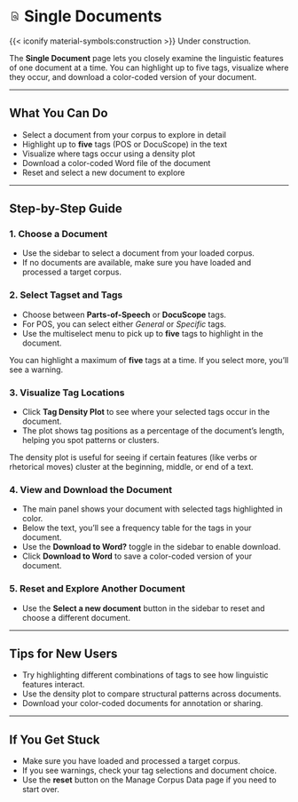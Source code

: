 # <svg xmlns="http://www.w3.org/2000/svg" height="20px" viewBox="0 -960 960 960" width="20px" fill="#434343"><path d="m592-168 72 72H264q-29.7 0-50.85-21.15Q192-138.3 192-168v-624q0-29.7 21.15-50.85Q234.3-864 264-864h312l192 192v476q0 36-5.5 54T746-116L553-309q-15 10-34 14.5t-39 4.5q-60 0-102-42t-42-102q0-60 42-102t102-42q60 0 102 42t42 102q0 20-5 39.5T604-360l92 92v-374L546-792H264v624h328ZM480.21-362Q510-362 531-383.21t21-51Q552-464 530.79-485t-51-21Q450-506 429-484.79t-21 51Q408-404 429.21-383t51 21Zm-.21-82Zm0 0Z"/></svg> Single Documents {.unnumbered}

{{< iconify material-symbols:construction >}} Under construction.

The **Single Document** page lets you closely examine the linguistic features of one document at a time. You can highlight up to five tags, visualize where they occur, and download a color-coded version of your document.

---

## What You Can Do

- Select a document from your corpus to explore in detail
- Highlight up to **five** tags (POS or DocuScope) in the text
- Visualize where tags occur using a density plot
- Download a color-coded Word file of the document
- Reset and select a new document to explore

---

## Step-by-Step Guide

### 1. Choose a Document

- Use the sidebar to select a document from your loaded corpus.
- If no documents are available, make sure you have loaded and processed a target corpus.

### 2. Select Tagset and Tags

- Choose between **Parts-of-Speech** or **DocuScope** tags.
- For POS, you can select either *General* or *Specific* tags.
- Use the multiselect menu to pick up to **five** tags to highlight in the document.

::: {.callout-important}
You can highlight a maximum of **five** tags at a time. If you select more, you’ll see a warning.
:::

### 3. Visualize Tag Locations

- Click **Tag Density Plot** to see where your selected tags occur in the document.
- The plot shows tag positions as a percentage of the document’s length, helping you spot patterns or clusters.

::: {.callout-tip}
The density plot is useful for seeing if certain features (like verbs or rhetorical moves) cluster at the beginning, middle, or end of a text.
:::

### 4. View and Download the Document

- The main panel shows your document with selected tags highlighted in color.
- Below the text, you’ll see a frequency table for the tags in your document.
- Use the **Download to Word?** toggle in the sidebar to enable download.
- Click **Download to Word** to save a color-coded version of your document.

### 5. Reset and Explore Another Document

- Use the **Select a new document** button in the sidebar to reset and choose a different document.

---

## Tips for New Users

::: {.callout-tip}
- Try highlighting different combinations of tags to see how linguistic features interact.
- Use the density plot to compare structural patterns across documents.
- Download your color-coded documents for annotation or sharing.
:::

---

## If You Get Stuck

::: {.callout-important}
- Make sure you have loaded and processed a target corpus.
- If you see warnings, check your tag selections and document choice.
- Use the **reset** button on the Manage Corpus Data page if you need to start over.
:::